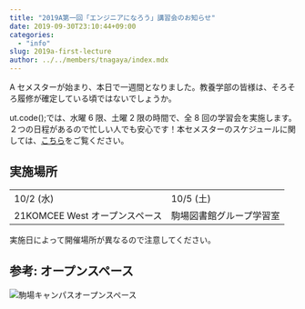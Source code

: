 ```yaml
---
title: "2019A第一回「エンジニアになろう」講習会のお知らせ"
date: 2019-09-30T23:10:44+09:00
categories:
  - "info"
slug: 2019a-first-lecture
author: ../../members/tnagaya/index.mdx
---
```


A セメスターが始まり、本日で一週間となりました。教養学部の皆様は、そろそろ履修が確定している頃ではないでしょうか。

ut.code();では、水曜 6 限、土曜 2 限の時間で、全 8 回の学習会を実施します。２つの日程があるので忙しい人でも安心です！本セメスターのスケジュールに関しては、[こちら](https://utcode.net/2019/info/2019a-schedule/)をご覧ください。

## 実施場所

<table>
  <tbody>
    <tr>
      <td>10/2 (水)</td>
      <td>10/5 (土)</td>
    </tr>
    <tr>
      <td>21KOMCEE West オープンスペース</td>
      <td>駒場図書館グループ学習室</td>
    </tr>
  </tbody>
</table>

実施日によって開催場所が異なるので注意してください。

## 参考: オープンスペース

![駒場キャンパスオープンスペース](./komaba-open-space.jpg)
